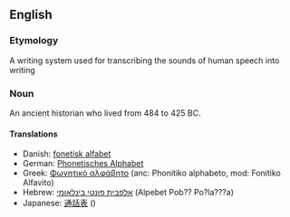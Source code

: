 ==English==
=== Etymology ===
A writing system used for transcribing the sounds of human speech into writing

=== Noun ===
An ancient historian who lived from 484 to 425 BC.

==== Translations ====
*Danish: [[fonetisk alfabet]]
*German: [[Phonetisches Alphabet]]
*Greek: [[Φωνητικό αλφάβητο]] (anc: Phonitiko alphabeto, mod: Fonitiko Alfavito)
*Hebrew: [[אלפבית פונטי בינלאומי ]] (Alpebet Pob?? Po?la???a)
*Japanese: [[通話表]] ()

{{Wikipedia}}